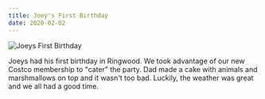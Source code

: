 ```yaml
---
title: Joey's First Birthday
date: 2020-02-02
---
```


<img
  alt="Joeys First Birthday"
  src={joeysFirst}
/>

Joeys had his first birthday in Ringwood.  We took advantage of our new Costco membership to "cater" the party.  Dad made a cake with animals and marshmallows on top and it wasn't too bad.  Luckily, the weather was great and we all had a good time.